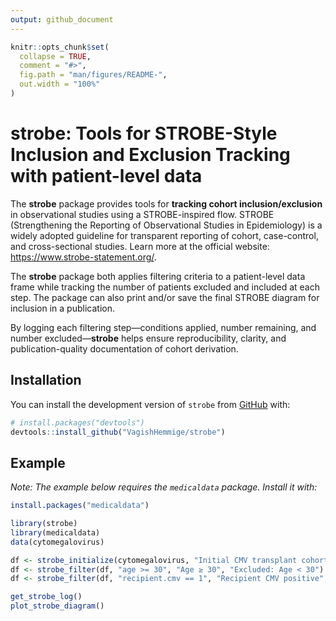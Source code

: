 ```yaml
---
output: github_document
---
```



```r
knitr::opts_chunk$set(
  collapse = TRUE,
  comment = "#>",
  fig.path = "man/figures/README-",
  out.width = "100%"
)
```

# strobe: Tools for STROBE-Style Inclusion and Exclusion Tracking with patient-level data

<!-- badges: start -->
<!-- badges: end -->

The **strobe** package provides tools for **tracking cohort inclusion/exclusion** in observational studies using a STROBE-inspired flow. STROBE (Strengthening the Reporting of Observational Studies in Epidemiology) is a widely adopted guideline for transparent reporting of cohort, case-control, and cross-sectional studies. Learn more at the official website: <https://www.strobe-statement.org/>.

The **strobe** package both applies filtering criteria to a patient-level data frame while tracking the number of patients excluded and included at each step.  The package can also print and/or save the final STROBE diagram for inclusion in a publication.

By logging each filtering step—conditions applied, number remaining, and number excluded—**strobe** helps ensure reproducibility, clarity, and publication-quality documentation of cohort derivation.


## Installation

You can install the development version of `strobe` from [GitHub](https://github.com/VagishHemmige/strobe) with:

```r
# install.packages("devtools")
devtools::install_github("VagishHemmige/strobe")
```

## Example

_Note: The example below requires the `medicaldata` package. Install it with:_

```r
install.packages("medicaldata")
```

```r
library(strobe)
library(medicaldata)
data(cytomegalovirus)

df <- strobe_initialize(cytomegalovirus, "Initial CMV transplant cohort")
df <- strobe_filter(df, "age >= 30", "Age ≥ 30", "Excluded: Age < 30")
df <- strobe_filter(df, "recipient.cmv == 1", "Recipient CMV positive", "Excluded: CMV negative")

get_strobe_log()
plot_strobe_diagram()
```

